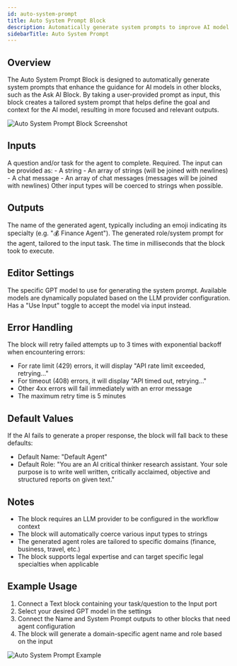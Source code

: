 ```yaml
---
id: auto-system-prompt
title: Auto System Prompt Block
description: Automatically generate system prompts to improve AI model guidance
sidebarTitle: Auto System Prompt
---
```


## Overview

The Auto System Prompt Block is designed to automatically generate system prompts that enhance the guidance for AI models in other blocks, such as the Ask AI Block. By taking a user-provided prompt as input, this block creates a tailored system prompt that helps define the goal and context for the AI model, resulting in more focused and relevant outputs.

<Frame>
  <img src="/images/auto-system-prompt-block.png" alt="Auto System Prompt Block Screenshot" />
</Frame>

## Inputs

<ParamField path="Input" type="string" required>
  A question and/or task for the agent to complete. Required. The input can be provided as:
  - A string
  - An array of strings (will be joined with newlines)
  - A chat message
  - An array of chat messages (messages will be joined with newlines)
  Other input types will be coerced to strings when possible.
</ParamField>

## Outputs

<ResponseField name="Name" type="string">
  The name of the generated agent, typically including an emoji indicating its specialty (e.g. "💰 Finance Agent").
</ResponseField>

<ResponseField name="System Prompt" type="string">
  The generated role/system prompt for the agent, tailored to the input task.
</ResponseField>

<ResponseField name="Duration" type="number">
  The time in milliseconds that the block took to execute.
</ResponseField>

## Editor Settings

<ParamField path="GPT Model" type="string" default="gpt-3.5-turbo">
  The specific GPT model to use for generating the system prompt. Available models are dynamically populated based on the LLM provider configuration. Has a "Use Input" toggle to accept the model via input instead.
</ParamField>

## Error Handling

The block will retry failed attempts up to 3 times with exponential backoff when encountering errors:

- For rate limit (429) errors, it will display "API rate limit exceeded, retrying..."
- For timeout (408) errors, it will display "API timed out, retrying..."
- Other 4xx errors will fail immediately with an error message
- The maximum retry time is 5 minutes

## Default Values

If the AI fails to generate a proper response, the block will fall back to these defaults:

- Default Name: "Default Agent"
- Default Role: "You are an AI critical thinker research assistant. Your sole purpose is to write well written, critically acclaimed, objective and structured reports on given text."

## Notes

- The block requires an LLM provider to be configured in the workflow context
- The block will automatically coerce various input types to strings
- The generated agent roles are tailored to specific domains (finance, business, travel, etc.)
- The block supports legal expertise and can target specific legal specialties when applicable

## Example Usage

1. Connect a Text block containing your task/question to the Input port
2. Select your desired GPT model in the settings
3. Connect the Name and System Prompt outputs to other blocks that need agent configuration
4. The block will generate a domain-specific agent name and role based on the input

<Frame>
  <img src="/images/auto-system-prompt-example.png" alt="Auto System Prompt Example" />
</Frame>
